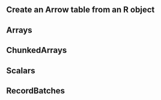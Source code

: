 ## Create an Arrow table from an R object

## Arrays

## ChunkedArrays

## Scalars

## RecordBatches

